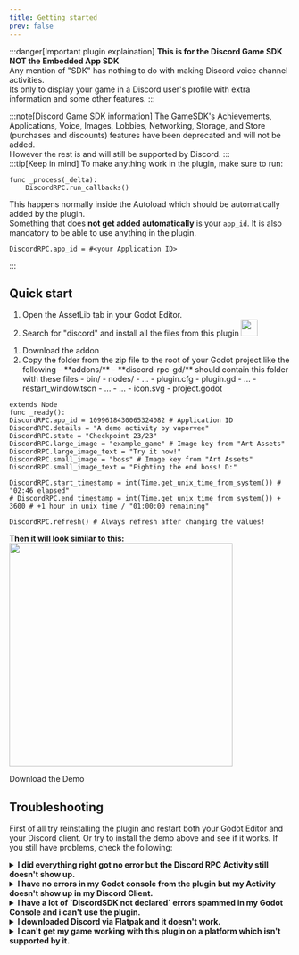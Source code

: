 ```yaml
---
title: Getting started
prev: false
---
```



:::danger[Important plugin explaination]
**This is for the Discord Game SDK NOT the Embedded App SDK** <br/>
Any mention of "SDK" has nothing to do with making Discord voice channel activities. <br/>
Its only to display your game in a Discord user's profile with extra information and some other features.
:::

:::note[Discord Game SDK information]
The GameSDK's Achievements, Applications, Voice, Images, Lobbies, Networking, Storage, and Store (purchases and discounts) features have been deprecated and will not be added. <br /> However the rest is and will still be supported by Discord.
:::
<br />
:::tip[Keep in mind] 
To make anything work in the plugin, make sure to run:
```gdscript
func _process(_delta):
    DiscordRPC.run_callbacks()
```

This happens normally inside the Autoload which should be automatically added by the plugin.<br />
Something that does **not get added automatically** is your `app_id`. It is also mandatory to be able to use anything in the plugin.

```gdscript
DiscordRPC.app_id = #<your Application ID>
```
:::

## Quick start

<Tabs>
  <TabItem label="Recommended">
    <Steps>
      <ol>
        <li>Open the AssetLib tab in your Godot Editor.</li>
        <li>
          Search for "discord" and install all the files from this plugin
          <img width="30px" src="https://raw.githubusercontent.com/vaporvee/discord-rpc-godot/main/project/assets/Logo_V2_Clyde.png"/>
        </li>
        <LastQuickSteps />
      </ol>
    </Steps>
  </TabItem>
  <TabItem label="Manual">
    <Steps>
      <ol>
        <li>
        <LinkButton href="https://github.com/vaporvee/discord-rpc-godot/releases/latest/download/ADDON-discord-rpc-godot.zip/"  icon="document" iconPlacement="start">Download the addon</LinkButton>
        </li>
        <li>
		Copy the folder from the zip file to the root of your Godot project like the following
		<FileTree>
		- **addons/**
		  - **discord-rpc-gd/** should contain this folder with these files
		    - bin/
			- nodes/
		    - ...
		    - plugin.cfg
		    - plugin.gd
		    - ...
		    - restart_window.tscn
		    - ...
		- …
		- icon.svg
		- project.godot
		</FileTree>
		</li>
        <LastQuickSteps />
      </ol>
    </Steps>
  </TabItem>
</Tabs>

```gdscript 
extends Node
func _ready():
DiscordRPC.app_id = 1099618430065324082 # Application ID
DiscordRPC.details = "A demo activity by vaporvee"
DiscordRPC.state = "Checkpoint 23/23"
DiscordRPC.large_image = "example_game" # Image key from "Art Assets"
DiscordRPC.large_image_text = "Try it now!"
DiscordRPC.small_image = "boss" # Image key from "Art Assets"
DiscordRPC.small_image_text = "Fighting the end boss! D:"

DiscordRPC.start_timestamp = int(Time.get_unix_time_from_system()) # "02:46 elapsed"
# DiscordRPC.end_timestamp = int(Time.get_unix_time_from_system()) + 3600 # +1 hour in unix time / "01:00:00 remaining"

DiscordRPC.refresh() # Always refresh after changing the values!
```
**Then it will look similar to this:**
<img width="400px" src="https://raw.githubusercontent.com/vaporvee/discord-rpc-godot/main/project/assets/ActivityPreview.svg" />

<LinkButton href="https://github.com/vaporvee/discord-rpc-godot/releases/latest/download/Demo-Export.zip"  icon="document" iconPlacement="start">Download the Demo</LinkButton>
## Troubleshooting
First of all try reinstalling the plugin and restart both your Godot Editor and your Discord client. Or try to install the demo above and see if it works. If you still have problems, check the following:
<details><summary><b>I did everything right got no error but the Discord RPC Activity still doesn't show up.</b></summary>
Check that `Discord Settings -> Activity Privacy -> Share your detected activities with others` is eneabled in your Discord client.<br/> ![Discord Settings Screenshot](/images/discord-activity-setting-screenshot.webp)</details>
<details><summary><b>I have no errors in my Godot console from the plugin but my Activity doesn't show up in my Discord Client.</b></summary>Make sure a `DiscordSDK.run_callbacks()` function runs in a `_process(delta)` function. This should happen in the Autoload added by the plugin.</details>
<details>
<summary><b>I have a lot of `DiscordSDK not declared` errors spammed in my Godot Console and i can't use the plugin.</b></summary> Make sure the plugin is actually enabled. Then the plugin should work and after the second restart you shouldn't get any errors from the plugin. But if it still gives you the errors delete this `.gdignore` file in your file explorer (will not be shown in the Godot Editor)
<FileTree>
- addons/
  - discord-rpc-gd/
	- bin/
      - **.gdignore**
  	- …
- …
- icon.svg
- project.godot
</FileTree>
and restart the editor manually.
</details>
<details>
<summary><b>I downloaded Discord via Flatpak and it doesn't work.</b></summary>
You can enable Rich Presence support by creating a symlink for a file Discord uses for RPC communication. You can see instructions on how to do that <a href="https://wiki.archlinux.org/title/Discord#Enabling_rich_presence_on_Flatpak">here</a>.
</details>
<details>
<summary><b>I can't get my game working with this plugin on a platform which isn't supported by it.</b></summary>
You would need to disable the plugin (that means never instantiate a scene containing its code). You do that with a custom manager. Here is a good example:
```gdscript
func is_discord_rpc_supported() -> bool:
    return game_platform == GamePlatform.PC and GDExtensionManager.is_extension_loaded("res://addons/discord-rpc-gd/bin/discord-rpc-gd.gdextension")

func _init_discord_rpc():
    if not is_discord_rpc_supported():
        return
    var discord_rich_presence_scene: PackedScene = load("res://scenes/integration/discord_rich_presence.tscn")
    discord_rich_presence = discord_rich_presence_scene.instantiate()
    add_child(discord_rich_presence)
    discord_rich_presence.initialize()
    ```
</details>

